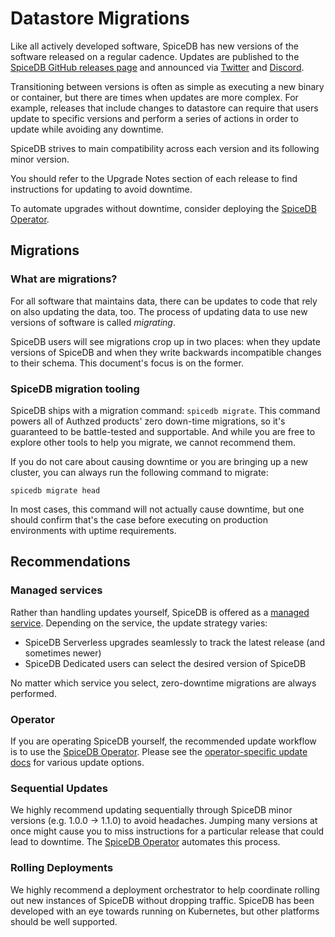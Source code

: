 
# Datastore Migrations

Like all actively developed software, SpiceDB has new versions of the software released on a regular cadence.
Updates are published to the [SpiceDB GitHub releases page] and announced via [Twitter] and [Discord].

Transitioning between versions is often as simple as executing a new binary or container, but there are times when updates are more complex.
For example, releases that include changes to datastore can require that users update to specific versions and perform a series of actions in order to update while avoiding any downtime.

<Callout type="warning">
  SpiceDB strives to main compatibility across each version and its following minor version.

  You should refer to the Upgrade Notes section of each release to find instructions for updating to avoid downtime.

  To automate upgrades without downtime, consider deploying the [SpiceDB Operator].

  [SpiceDB Operator]: /guides/deploying-spicedb-operator
</Callout>

[SpiceDB GitHub releases page]: https://github.com/authzed/spicedb/releases
[Twitter]: https://twitter.com/authzed
[Discord]: https://authzed.com/discord
[datastore migrations]: #what-are-migrations

## Migrations

### What are migrations?

For all software that maintains data, there can be updates to code that rely on also updating the data, too.
The process of updating data to use new versions of software is called _migrating_.

SpiceDB users will see migrations crop up in two places: when they update versions of SpiceDB and when they write backwards incompatible changes to their schema.
This document's focus is on the former.

### SpiceDB migration tooling

SpiceDB ships with a migration command: `spicedb migrate`.
This command powers all of Authzed products' zero down-time migrations, so it's guaranteed to be battle-tested and supportable.
And while you are free to explore other tools to help you migrate, we cannot recommend them.

If you do not care about causing downtime or you are bringing up a new cluster, you can always run the following command to migrate:

```
spicedb migrate head
```

In most cases, this command will not actually cause downtime, but one should confirm that's the case before executing on production environments with uptime requirements.

## Recommendations

### Managed services

Rather than handling updates yourself, SpiceDB is offered as a [managed service].
Depending on the service, the update strategy varies:

- SpiceDB Serverless upgrades seamlessly to track the latest release (and sometimes newer)
- SpiceDB Dedicated users can select the desired version of SpiceDB

No matter which service you select, zero-downtime migrations are always performed.

[managed service]: https://authzed.com/pricing

### Operator

If you are operating SpiceDB yourself, the recommended update workflow is to use the [SpiceDB Operator].
Please see the [operator-specific update docs] for various update options.

[operator-specific update docs]: /spicedb/operator#updating-managed-spicedbclusters

### Sequential Updates

We highly recommend updating sequentially through SpiceDB minor versions (e.g. 1.0.0 -> 1.1.0) to avoid headaches.
Jumping many versions at once might cause you to miss instructions for a particular release that could lead to downtime.
The [SpiceDB Operator](#operator) automates this process.

### Rolling Deployments

We highly recommend a deployment orchestrator to help coordinate rolling out new instances of SpiceDB without dropping traffic.
SpiceDB has been developed with an eye towards running on Kubernetes, but other platforms should be well supported.
